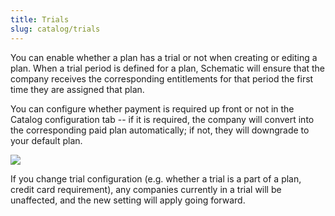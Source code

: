 ```yaml
---
title: Trials
slug: catalog/trials
---
```


You can enable whether a plan has a trial or not when creating or editing a plan. When a trial period is defined for a plan, Schematic will ensure that the company receives the corresponding entitlements for that period the first time they are assigned that plan. 

You can configure whether payment is required up front or not in the Catalog configuration tab -- if it is required, the company will convert into the corresponding paid plan automatically; if not, they will downgrade to your default plan.

<img
src="../../assets/images/catalog/catalog-plans-trial.png"
/>

<Info>If you change trial configuration (e.g. whether a trial is a part of a plan, credit card requirement), any companies currently in a trial will be unaffected, and the new setting will apply going forward.</Info>